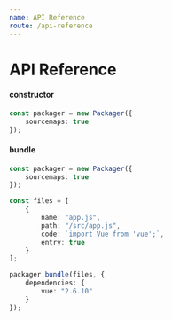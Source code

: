 ```yaml
---
name: API Reference
route: /api-reference
---
```



# API Reference

#### constructor

<ApiProps type="PackagerOptions" defaultValue="{}" />

```ts usage=true
const packager = new Packager({
    sourcemaps: true
});
```

#### bundle

<ApiProps type="BundleOptions" defaultValue="{}" />

```ts usage=true
const packager = new Packager({
    sourcemaps: true
});

const files = [
    {
        name: "app.js",
        path: "/src/app.js",
        code: `import Vue from 'vue';`,
        entry: true
    }
];

packager.bundle(files, {
    dependencies: {
        vue: "2.6.10"
    }
});
```
